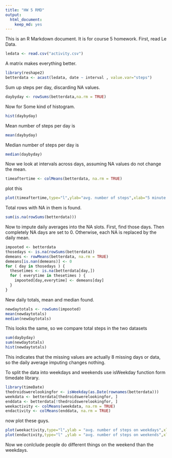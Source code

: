 ```yaml
---
title: "HW 5 RMD"
output: 
  html_document:
    keep_md: yes
---
```


This is an R Markdown document.  It is for course 5 homework. First, read Le Data. 

```r
ledata <- read.csv("activity.csv")
```
A matrix makes everything better.

```r
library(reshape2)
betterdata <- acast(ledata, date ~ interval , value.var="steps")
```

Sum up steps per day, discarding NA values.

```r
daybyday <- rowSums(betterdata,na.rm = TRUE)
```

Now for Some kind of histogram.

```r
hist(daybyday)
```

Mean number of steps per day is
```r
mean(daybyday)
```
Median number of steps per day is
```r
median(daybyday)
```

Now we look at intervals across days, assuming NA values do not change the mean.

```r
timeaftertime <- colMeans(betterdata, na.rm = TRUE)
```

plot this

```r
plot(timeaftertime,type="l",ylab="avg. number of steps",xlab="5 minute interval over the day")
```

Total rows with NA in them is found.

```r
sum(is.na(rowSums(betterdata)))
```
Now to impute daily averages into the NA slots. First, find those days. Then completely NA days are set to 0. Otherwise, each NA is replaced by the daily mean.

```r
impooted <- betterdata
thosedays <- is.na(rowSums(betterdata)) 
demeans <- rowMeans(betterdata, na.rm = TRUE)
demeans[is.nan(demeans)] <- 0
for ( day in thosedays ) {
  thesetimes <- is.na(betterdata[day,])
  for ( everytime in thesetimes ) {
    impooted[day,everytime] <- demeans[day]
  }
}
```
New daily totals, mean and median found.
```r
newdaytotals <- rowSums(impooted)
mean(newdaytotals)
median(newdaytotals)
```
This looks the same, so we compare total steps in the two datasets
```r
sum(daybyday)
sum(newdaytotals)
hist(newdaytotals)
```
This indicates that the missing values are actually 8 missing days or data, so the daily average imputing changes nothing. 

To split the data into weekdays and weekends use isWeekday function form timedate library.
```r
library(timeDate)
thedroidswerelookingfor <- isWeekday(as.Date(rownames(betterdata)))
weekdata <- betterdata[thedroidswerelookingfor, ]
enddata <- betterdata[!thedroidswerelookingfor, ]
weekactivity <- colMeans(weekdata, na.rm = TRUE)
endactivity <- colMeans(enddata, na.rm = TRUE)
```
now plot these guys.
```r
plot(weekactivity,type="l",ylab = "avg. number of steps on weekdays",xlab="5 minute intervals over the day",main = "weekday")
plot(endactivity,type="l" ,ylab = "avg. number of steps on weekends",xlab ="5 minute intervals over the day",main = "weekend")
```


Now we conlclude people do different things on the weekend than the weekdays. 
